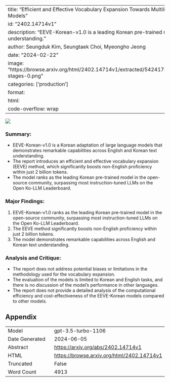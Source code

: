 
---
title: "Efficient and Effective Vocabulary Expansion Towards Multilingual Large Language Models"
id: "2402.14714v1"
description: "EEVE-Korean-v1.0 is a leading Korean pre-trained model for text understanding."
author: Seungduk Kim, Seungtaek Choi, Myeongho Jeong
date: "2024-02-22"
image: "https://browse.arxiv.org/html/2402.14714v1/extracted/5424172/figure_latex/figures/figure-stages-0.png"
categories: ['production']
format:
  html:
    code-overflow: wrap
---

![](https://browse.arxiv.org/html/2402.14714v1/extracted/5424172/figure_latex/figures/figure-stages-0.png)

### **Summary:**
- EEVE-Korean-v1.0 is a Korean adaptation of large language models that demonstrates remarkable capabilities across English and Korean text understanding.
- The report introduces an efficient and effective vocabulary expansion (EEVE) method, which significantly boosts non-English proficiency within just 2 billion tokens.
- The model ranks as the leading Korean pre-trained model in the open-source community, surpassing most instruction-tuned LLMs on the Open Ko-LLM Leaderboard.

### **Major Findings:**
1. EEVE-Korean-v1.0 ranks as the leading Korean pre-trained model in the open-source community, surpassing most instruction-tuned LLMs on the Open Ko-LLM Leaderboard.
2. The EEVE method significantly boosts non-English proficiency within just 2 billion tokens.
3. The model demonstrates remarkable capabilities across English and Korean text understanding.

### **Analysis and Critique:**
- The report does not address potential biases or limitations in the methodology used for the vocabulary expansion.
- The evaluation of the models is limited to Korean and English tasks, and there is no discussion of the model's performance in other languages.
- The report does not provide a detailed analysis of the computational efficiency and cost-effectiveness of the EEVE-Korean models compared to other models.

## Appendix

|          |          |
|----------|----------|
| Model     | gpt-3.5-turbo-1106       |
| Date Generated     | 2024-06-05       |
| Abstract | [https://arxiv.org/abs/2402.14714v1](https://arxiv.org/abs/2402.14714v1)        |
| HTML     | [https://browse.arxiv.org/html/2402.14714v1](https://browse.arxiv.org/html/2402.14714v1)       |
| Truncated       | False       |
| Word Count       | 4913       |